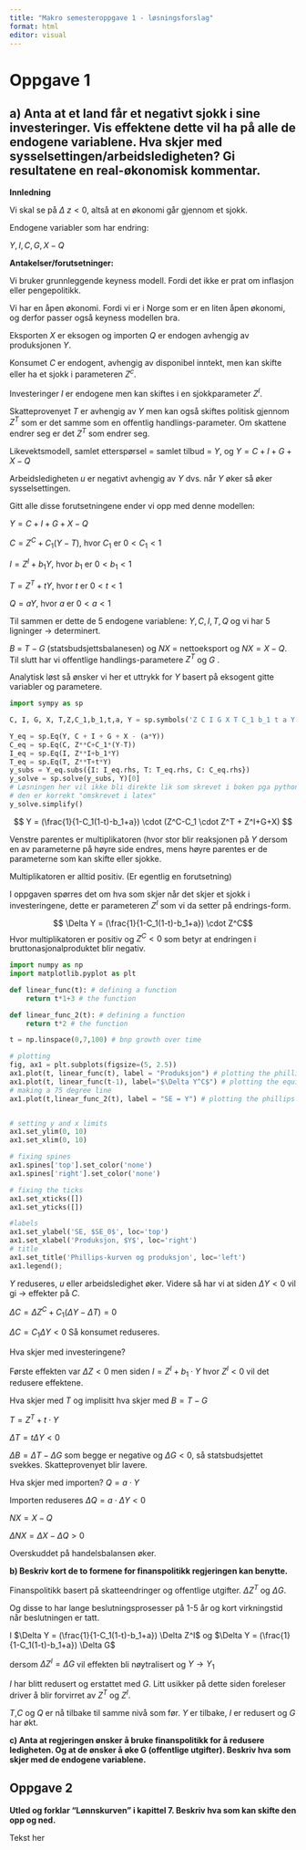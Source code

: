 ```yaml
---
title: "Makro semesteroppgave 1 - løsningsforslag"
format: html
editor: visual
---
```


# Oppgave 1

## a) Anta at et land får et negativt sjokk i sine investeringer. Vis effektene dette vil ha på alle de endogene variablene. Hva skjer med sysselsettingen/arbeidsledigheten? Gi resultatene en real-økonomisk kommentar.

**Innledning**

Vi skal se på $\Delta \ z < 0$, altså at en økonomi går gjennom et sjokk.

Endogene variabler som har endring:

$Y, I, C, G, X-Q$

**Antakelser/forutsetninger:**

Vi bruker grunnleggende keyness modell. Fordi det ikke er prat om inflasjon eller pengepolitikk.

Vi har en åpen økonomi. Fordi vi er i Norge som er en liten åpen økonomi, og derfor passer også keyness modellen bra.

Eksporten $X$ er eksogen og importen $Q$ er endogen avhengig av produksjonen $Y$.

Konsumet $C$ er endogent, avhengig av disponibel inntekt, men kan skifte eller ha et sjokk i parameteren $Z^c$.

Investeringer $I$ er endogene men kan skiftes i en sjokkparameter $Z^I$.

Skatteprovenyet $T$ er avhengig av $Y$ men kan også skiftes politisk gjennom $Z^T$ som er det samme som en offentlig handlings-parameter. Om skattene endrer seg er det $Z^T$ som endrer seg.

Likevektsmodell, samlet etterspørsel = samlet tilbud = $Y$, og $Y =C+I+G+X-Q$

Arbeidsledigheten $u$ er negativt avhengig av $Y$ dvs. når $Y$ øker så øker sysselsettingen.

Gitt alle disse forutsetningene ender vi opp med denne modellen:

$Y = C + I + G +X -Q$

$C = Z^C + C_1(Y-T)$, hvor $C_1$ er $0 < C_1 < 1$

$I = Z^I + b_1 Y$, hvor $b_1$ er $0 < b_1 < 1$

$T = Z^T + tY$, hvor $t$ er $0 < t < 1$

$Q = aY$, hvor $a$ er $0<a<1$

Til sammen er dette de 5 endogene variablene: $Y,C,I,T,Q$ og vi har 5 ligninger $\rightarrow$ determinert.

$B$ = $T-G$ (statsbudsjettsbalanesen) og $NX$ = nettoeksport og $NX = X -Q$. Til slutt har vi offentlige handlings-parametere $Z^T$ og $G$ .

Analytisk løst så ønsker vi her et uttrykk for $Y$ basert på eksogent gitte variabler og parametere.

```python
import sympy as sp

C, I, G, X, T,Z,C_1,b_1,t,a, Y = sp.symbols('Z C I G X T C_1 b_1 t a Y', real=True)

Y_eq = sp.Eq(Y, C + I + G + X - (a*Y))
C_eq = sp.Eq(C, Z**C+C_1*(Y-T))
I_eq = sp.Eq(I, Z**I+b_1*Y) 
T_eq = sp.Eq(T, Z**T+t*Y) 
y_subs = Y_eq.subs({I: I_eq.rhs, T: T_eq.rhs, C: C_eq.rhs})
y_solve = sp.solve(y_subs, Y)[0]
# Løsningen her vil ikke bli direkte lik som skrevet i boken pga python output men
# den er korrekt "omskrevet i latex"
y_solve.simplify()
```

$$
Y = (\frac{1}{1-C_1(1-t)-b_1+a}) \cdot (Z^C-C_1 \cdot Z^T + Z^I+G+X)
$$

Venstre parentes er multiplikatoren (hvor stor blir reaksjonen på $Y$ dersom en av parameterne på høyre side endres, mens høyre parentes er de parameterne som kan skifte eller sjokke.

Multiplikatoren er alltid positiv. (Er egentlig en forutsetning)

I oppgaven spørres det om hva som skjer når det skjer et sjokk i investeringene, dette er parameteren $Z^I$ som vi da setter på endrings-form.

$$
\Delta Y = (\frac{1}{1-C_1(1-t)-b_1+a}) \cdot Z^C$$ Hvor multiplikatoren er positiv og $Z^C < 0$ som betyr at endringen i bruttonasjonalproduktet blir negativ.

```python
import numpy as np
import matplotlib.pyplot as plt

def linear_func(t): # defining a function
    return t*1+3 # the function

def linear_func_2(t): # defining a function
    return t*2 # the function

t = np.linspace(0,7,100) # bnp growth over time

# plotting
fig, ax1 = plt.subplots(figsize=(5, 2.5))
ax1.plot(t, linear_func(t), label = "Produksjon") # plotting the phillips curve with bnp relation
ax1.plot(t, linear_func(t-1), label="$\Delta Y^C$") # plotting the equilibrium point
# making a 75 degree line
ax1.plot(t,linear_func_2(t), label = "SE = Y") # plotting the phillips curve with bnp relation


# setting y and x limits
ax1.set_ylim(0, 10)
ax1.set_xlim(0, 10)

# fixing spines
ax1.spines['top'].set_color('none')
ax1.spines['right'].set_color('none')

# fixing the ticks
ax1.set_xticks([])
ax1.set_yticks([])

#labels
ax1.set_ylabel('SE, $SE_0$', loc='top')
ax1.set_xlabel('Produksjon, $Y$', loc='right')
# title
ax1.set_title('Phillips-kurven og produksjon', loc='left')
ax1.legend();
```

$Y$ reduseres, $u$ eller arbeidsledighet øker. Videre så har vi at siden $\Delta Y <0$ vil gi $\rightarrow$ effekter på $C$.

$\Delta C = \Delta Z^C+C_1(\Delta Y-\Delta T) = 0$

$\Delta C = C_1 \Delta Y <0$ Så konsumet reduseres.

Hva skjer med investeringene?

Første effekten var $\Delta Z <0$ men siden $I = Z^I + b_1 \cdot Y$ hvor $Z^I < 0$ vil det redusere effektene.

Hva skjer med $T$ og implisitt hva skjer med $B = T-G$

$T = Z^T+t \cdot Y$

$\Delta T = t \Delta Y< 0$

$\Delta B = \Delta T - \Delta G$ som begge er negative og $\Delta G < 0$, så statsbudsjettet svekkes. Skatteprovenyet blir lavere.

Hva skjer med importen? $Q = a \cdot Y$

Importen reduseres $\Delta Q = a \cdot \Delta Y <0$

$NX = X - Q$

$\Delta NX = \Delta X - \Delta Q > 0$

Overskuddet på handelsbalansen øker.

**b) Beskriv kort de to formene for finanspolitikk regjeringen kan benytte.**

Finanspolitikk basert på skatteendringer og offentlige utgifter. $\Delta Z^T$ og $\Delta G$.

Og disse to har lange beslutningsprosesser på 1-5 år og kort virkningstid når beslutningen er tatt.

I $\Delta Y = (\frac{1}{1-C_1(1-t)-b_1+a}) \Delta Z^I$ og $\Delta Y = (\frac{1}{1-C_1(1-t)-b_1+a}) \Delta G$

dersom $\Delta Z^I = \Delta G$ vil effekten bli nøytralisert og $Y \rightarrow Y_1$

$I$ har blitt redusert og erstattet med $G$. Litt usikker på dette siden foreleser driver å blir forvirret av $Z^T$ og $Z^I$.

$T$,$C$ og $Q$ er nå tilbake til samme nivå som før. $Y$ er tilbake, $I$ er redusert og $G$ har økt.

**c) Anta at regjeringen ønsker å bruke finanspolitikk for å redusere ledigheten. Og at de ønsker å øke G (offentlige utgifter). Beskriv hva som skjer med de endogene variablene.**

## Oppgave 2

**Utled og forklar "Lønnskurven" i kapittel 7. Beskriv hva som kan skifte den opp og ned.**

Tekst her
